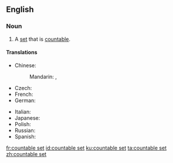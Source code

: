 ==English==
{{wikipedia}}

===Noun===
{{en-noun|head=[[countable]] [[set]]}}

# {{lb|en|set theory}} A [[set]] that is [[countable]].

====Translations====
{{trans-top|set that is countable}}
* Chinese:
*: Mandarin: {{t+|cmn|可數集|sc=Hani}}, {{t+|cmn|可数集|tr=kěshǔjí|sc=Hani}}
* Czech: {{t|cs|spočetná množina|f}}
* French: {{t+|fr|ensemble dénombrable|m}}
* German: {{t|de|abzählbare Menge|f}}
{{trans-mid}}
* Italian: {{t|it|insieme numerabile|m}}
* Japanese: {{t|ja|可算集合|tr=kasanshūgō|sc=Jpan}}
* Polish: {{t|pl|zbiór przeliczalny|m}}
* Russian: {{t|ru|счётное мно́жество|n}}
* Spanish: {{t|es|conjunto numerable|m}}
{{trans-bottom}}

[[fr:countable set]]
[[id:countable set]]
[[ku:countable set]]
[[ta:countable set]]
[[zh:countable set]]